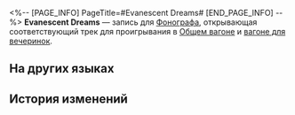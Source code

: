 <%-- [PAGE_INFO]
PageTitle=#Evanescent Dreams#
[END_PAGE_INFO] --%>
{{Предмет Инфобокс
|id          = 210217
|Изображение = Предмет Evanescent Dreams.png
|Тип         = Запись
|Инвентарь   = Ценные предметы
|Редкость    = 3
|Эффект      = 
|Описание    = Запись, которую можно воспроизвести на фонографе экспресса. Это может быть случайное приобретение или подарок от кого-то другого. Когда играет музыка, всплывают самые разные воспоминания: улыбки, встречи, прикосновения и волнение битвы. Может быть, поэтому, даже несмотря на стремительный прогресс общества, люди всё ещё собирают записи.<br />Текущая запись содержит трек Evanescent Dreams.
}}
{{Описание|''Человеческая жизнь что сон - неизбежно канет в небытие.''}}
'''Evanescent Dreams''' — запись для [[Фонограф]]а, открывающая соответствующий трек для проигрывания в [[Общий вагон|Общем вагоне]] и [[Вагон для вечеринок|вагоне для вечеринок]].

==На других языках==
{{На других языках
|en   = "Evanescent Dreams"
|zhs  = 《烟霞逝梦》
|zht  = 〈煙霞逝夢〉
|ja   = 『煙霞に消え逝く夢』
|ko   = ≪안개와 노을처럼 사라지는 꿈≫
|es   = Sueños efímeros
|fr   = «&nbsp;Evanescent Dreams&nbsp;»
|ru   = Evanescent Dreams
|th   = Evanescent Dreams
|vi   = "Giấc Mộng Sương Khói"
|de   = „Vergängliche Träume“
|id   = "Evanescent Dreams"
|pt   = "Evanescent Dreams"
}}

==История изменений==
{{История изменений|3.5}}
